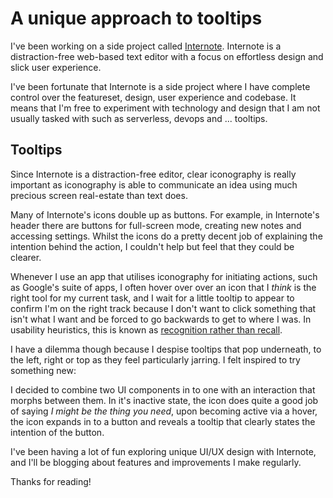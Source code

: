 
# A unique approach to tooltips

I've been working on a side project called [Internote](https://internote.app). Internote is a distraction-free web-based text editor with a focus on effortless design and slick user experience.

I've been fortunate that Internote is a side project where I have complete control over the featureset, design, user experience and codebase. It means that I'm free to experiment with technology and design that I am not usually tasked with such as serverless, devops and ... tooltips.

## Tooltips

Since Internote is a distraction-free editor, clear iconography is really important as iconography is able to communicate an idea using much precious screen real-estate than text does.

Many of Internote's icons double up as buttons. For example, in Internote's header there are buttons for full-screen mode, creating new notes and accessing settings. Whilst the icons do a pretty decent job of explaining the intention behind the action, I couldn't help but feel that they could be clearer.

Whenever I use an app that utilises iconography for initiating actions, such as Google's suite of apps, I often hover over over an icon that I _think_ is the right tool for my current task, and I wait for a little tooltip to appear to confirm I'm on the right track because I don't want to click something that isn't what I want and be forced to go backwards to get to where I was. In usability heuristics, this is known as [recognition rather than recall](https://www.usability.gov/how-to-and-tools/methods/heuristic-evaluation.html).

I have a dilemma though because I despise tooltips that pop underneath, to the left, right or top as they feel particularly jarring. I felt inspired to try something new:

<Gif src="/static/internote/tooltips2.gif" />

I decided to combine two UI components in to one with an interaction that morphs between them. In it's inactive state, the icon does quite a good job of saying _I might be the thing you need_, upon becoming active via a hover, the icon expands in to a button and reveals a tooltip that clearly states the intention of the button.

I've been having a lot of fun exploring unique UI/UX design with Internote, and I'll be blogging about features and improvements I make regularly.

Thanks for reading!
